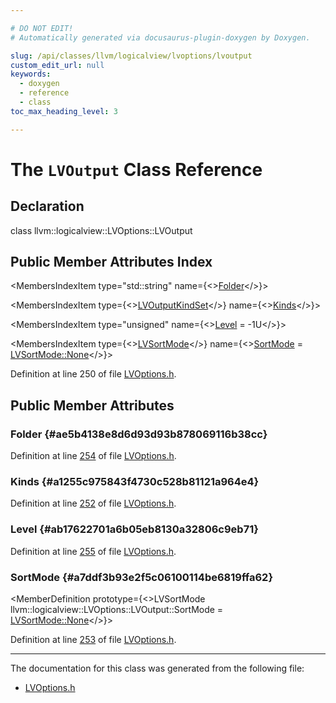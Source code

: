 ```yaml
---

# DO NOT EDIT!
# Automatically generated via docusaurus-plugin-doxygen by Doxygen.

slug: /api/classes/llvm/logicalview/lvoptions/lvoutput
custom_edit_url: null
keywords:
  - doxygen
  - reference
  - class
toc_max_heading_level: 3

---
```





# The `LVOutput` Class Reference

<DoxygenPage pluginConfig={pluginConfig}>



## Declaration

<CodeBlock>class llvm::logicalview::LVOptions::LVOutput</CodeBlock>

## Public Member Attributes Index

<MembersIndex>

<MembersIndexItem
  type="std::string"
  name={<><a href="#ae5b4138e8d6d93d93b878069116b38cc">Folder</a></>}>
</MembersIndexItem>

<MembersIndexItem
  type={<><a href="/docs/api/namespaces/llvm/logicalview/#a3c147a5503c1c0fe7d97d49b68914183">LVOutputKindSet</a></>}
  name={<><a href="#a1255c975843f4730c528b81121a964e4">Kinds</a></>}>
</MembersIndexItem>

<MembersIndexItem
  type="unsigned"
  name={<><a href="#ab17622701a6b05eb8130a32806c9eb71">Level</a> = -1U</>}>
</MembersIndexItem>

<MembersIndexItem
  type={<><a href="/docs/api/namespaces/llvm/logicalview/#af64c789b30b79a5f18889270bccef27e">LVSortMode</a></>}
  name={<><a href="#a7ddf3b93e2f5c06100114be6819ffa62">SortMode</a> = <a href="/docs/api/namespaces/llvm/logicalview/#af64c789b30b79a5f18889270bccef27ea6adf97f83acf6453d4a6a4b1070f3754">LVSortMode::None</a></>}>
</MembersIndexItem>

</MembersIndex>


Definition at line 250 of file <a href="/docs/api/files/include/include/llvm/include/llvm/debuginfo/include/llvm/debuginfo/logicalview/include/llvm/debuginfo/logicalview/core/lvoptions-h">LVOptions.h</a>.

<SectionDefinition>

## Public Member Attributes

### Folder {#ae5b4138e8d6d93d93b878069116b38cc}

<MemberDefinition
  prototype="std::string llvm::logicalview::LVOptions::LVOutput::Folder">

Definition at line <a href="/docs/api/files/include/include/llvm/include/llvm/debuginfo/include/llvm/debuginfo/logicalview/include/llvm/debuginfo/logicalview/core/lvoptions-h/#l00254">254</a> of file <a href="/docs/api/files/include/include/llvm/include/llvm/debuginfo/include/llvm/debuginfo/logicalview/include/llvm/debuginfo/logicalview/core/lvoptions-h">LVOptions.h</a>.
</MemberDefinition>

### Kinds {#a1255c975843f4730c528b81121a964e4}

<MemberDefinition
  prototype="LVOutputKindSet llvm::logicalview::LVOptions::LVOutput::Kinds">

Definition at line <a href="/docs/api/files/include/include/llvm/include/llvm/debuginfo/include/llvm/debuginfo/logicalview/include/llvm/debuginfo/logicalview/core/lvoptions-h/#l00252">252</a> of file <a href="/docs/api/files/include/include/llvm/include/llvm/debuginfo/include/llvm/debuginfo/logicalview/include/llvm/debuginfo/logicalview/core/lvoptions-h">LVOptions.h</a>.
</MemberDefinition>

### Level {#ab17622701a6b05eb8130a32806c9eb71}

<MemberDefinition
  prototype="unsigned llvm::logicalview::LVOptions::LVOutput::Level = -1U">

Definition at line <a href="/docs/api/files/include/include/llvm/include/llvm/debuginfo/include/llvm/debuginfo/logicalview/include/llvm/debuginfo/logicalview/core/lvoptions-h/#l00255">255</a> of file <a href="/docs/api/files/include/include/llvm/include/llvm/debuginfo/include/llvm/debuginfo/logicalview/include/llvm/debuginfo/logicalview/core/lvoptions-h">LVOptions.h</a>.
</MemberDefinition>

### SortMode {#a7ddf3b93e2f5c06100114be6819ffa62}

<MemberDefinition
  prototype={<>LVSortMode llvm::logicalview::LVOptions::LVOutput::SortMode = <a href="/docs/api/namespaces/llvm/logicalview/#af64c789b30b79a5f18889270bccef27ea6adf97f83acf6453d4a6a4b1070f3754">LVSortMode::None</a></>}>

Definition at line <a href="/docs/api/files/include/include/llvm/include/llvm/debuginfo/include/llvm/debuginfo/logicalview/include/llvm/debuginfo/logicalview/core/lvoptions-h/#l00253">253</a> of file <a href="/docs/api/files/include/include/llvm/include/llvm/debuginfo/include/llvm/debuginfo/logicalview/include/llvm/debuginfo/logicalview/core/lvoptions-h">LVOptions.h</a>.
</MemberDefinition>

</SectionDefinition>

<hr/>

The documentation for this class was generated from the following file:

<ul>
<li><a href="/docs/api/files/include/include/llvm/include/llvm/debuginfo/include/llvm/debuginfo/logicalview/include/llvm/debuginfo/logicalview/core/lvoptions-h">LVOptions.h</a></li>
</ul>

</DoxygenPage>
